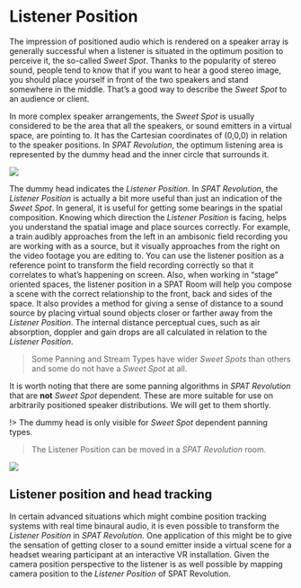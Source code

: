 # Listener Position

The impression of positioned audio which is rendered on a speaker array is generally successful when a listener is situated in the optimum position to perceive it, the so-called _Sweet Spot_. Thanks to the popularity of stereo sound, people tend to know that if you want to hear a good stereo image, you should place yourself in front of the two speakers and stand somewhere in the middle. That’s a good way to describe the _Sweet Spot_ to an audience or client.

In more complex speaker arrangements, the _Sweet Spot_ is usually considered to be the area that all the speakers, or sound emitters in a virtual space, are pointing to. It has the Cartesian coordinates of (0,0,0) in relation to the speaker positions. In _SPAT Revolution_, the optimum listening area is represented by the dummy head and the inner circle that surrounds it.

![](https://media.githubusercontent.com/media/FLUX-SE/doc_images/main/SpatR/Room/3DViewFrontHead.png)


The dummy head indicates the _Listener Position_. In _SPAT Revolution_, the _Listener Position_ is actually a bit more useful than just an indication of the _Sweet Spot_. In general, it is useful for getting some bearings in the spatial composition. Knowing which direction the _Listener Position_ is facing, helps you understand the spatial image and place sources correctly. For example, a train audibly approaches from the left in an ambisonic field recording you are working with as a source, but it visually approaches from the right on the video footage you are editing to. You can use the listener position as a reference point to transform the field recording correctly so that it correlates to what’s happening on screen. Also, when working in “stage” oriented spaces, the listener position in a SPAT Room will help you compose a scene with the correct relationship to the front, back and sides of the space. It also provides a method for giving a sense of distance to a sound source by placing virtual sound objects closer or farther away from the _Listener Position_. The internal distance perceptual cues, such as air absorption, doppler and gain drops are all calculated in relation to the _Listener Position_.


> Some Panning and Stream Types have wider _Sweet Spots_ than others and some do not have a _Sweet Spot_ at all.

It is worth noting that there are some panning algorithms in _SPAT Revolution_ that are **not** _Sweet Spot_ dependent. These are more suitable for use on arbitrarily positioned speaker distributions. We will get to them shortly.

!> The dummy head is only visible for _Sweet Spot_ dependent panning types.

> The Listener Position can be moved in a _SPAT Revolution_ room.

![](https://media.githubusercontent.com/media/FLUX-SE/doc_images/main/SpatR/Room/OutputChannelBased.png)

## Listener position and head tracking

In certain advanced situations which might combine position tracking systems with real time binaural audio, it is even possible to transform the _Listener Position_ in _SPAT Revolution_. One application of this might be to give the sensation of getting closer to a sound emitter inside a virtual scene for a headset wearing participant at an interactive VR installation. Given the camera position perspective to the listener is as well possible by mapping camera position to the _Listener Position_ of SPAT Revolution.
